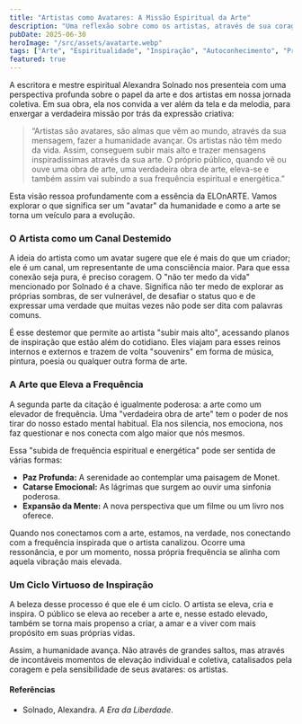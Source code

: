 ```yaml
---
title: "Artistas como Avatares: A Missão Espiritual da Arte"
description: "Uma reflexão sobre como os artistas, através de sua coragem e conexão, canalizam mensagens que elevam a frequência da humanidade, inspirado por Alexandra Solnado."
pubDate: 2025-06-30
heroImage: "/src/assets/avatarte.webp"
tags: ["Arte", "Espiritualidade", "Inspiração", "Autoconhecimento", "Propósito"]
featured: true
---
```


A escritora e mestre espiritual Alexandra Solnado nos presenteia com uma perspectiva profunda sobre o papel da arte e dos artistas em nossa jornada coletiva. Em sua obra, ela nos convida a ver além da tela e da melodia, para enxergar a verdadeira missão por trás da expressão criativa:

> “Artistas são avatares, são almas que vêm ao mundo, através da sua mensagem, fazer a humanidade avançar. Os artistas não têm medo da vida. Assim, conseguem subir mais alto e trazer mensagens inspiradíssimas através da sua arte. O próprio público, quando vê ou ouve uma obra de arte, uma verdadeira obra de arte, eleva-se e também assim vai subindo a sua frequência espiritual e energética.”

Esta visão ressoa profundamente com a essência da ELOnARTE. Vamos explorar o que significa ser um "avatar" da humanidade e como a arte se torna um veículo para a evolução.

### O Artista como um Canal Destemido

A ideia do artista como um avatar sugere que ele é mais do que um criador; ele é um canal, um representante de uma consciência maior. Para que essa conexão seja pura, é preciso coragem. O "não ter medo da vida" mencionado por Solnado é a chave. Significa não ter medo de explorar as próprias sombras, de ser vulnerável, de desafiar o status quo e de expressar uma verdade que muitas vezes não pode ser dita com palavras comuns.

É esse destemor que permite ao artista "subir mais alto", acessando planos de inspiração que estão além do cotidiano. Eles viajam para esses reinos internos e externos e trazem de volta "souvenirs" em forma de música, pintura, poesia ou qualquer outra forma de arte.

### A Arte que Eleva a Frequência

A segunda parte da citação é igualmente poderosa: a arte como um elevador de frequência. Uma "verdadeira obra de arte" tem o poder de nos tirar do nosso estado mental habitual. Ela nos silencia, nos emociona, nos faz questionar e nos conecta com algo maior que nós mesmos.

Essa "subida de frequência espiritual e energética" pode ser sentida de várias formas:
- **Paz Profunda:** A serenidade ao contemplar uma paisagem de Monet.
- **Catarse Emocional:** As lágrimas que surgem ao ouvir uma sinfonia poderosa.
- **Expansão da Mente:** A nova perspectiva que um filme ou um livro nos oferece.

Quando nos conectamos com a arte, estamos, na verdade, nos conectando com a frequência inspirada que o artista canalizou. Ocorre uma ressonância, e por um momento, nossa própria frequência se alinha com aquela vibração mais elevada.

### Um Ciclo Virtuoso de Inspiração

A beleza desse processo é que ele é um ciclo. O artista se eleva, cria e inspira. O público se eleva ao receber a arte e, nesse estado elevado, também se torna mais propenso a criar, a amar e a viver com mais propósito em suas próprias vidas.

Assim, a humanidade avança. Não através de grandes saltos, mas através de incontáveis momentos de elevação individual e coletiva, catalisados pela coragem e pela sensibilidade de seus avatares: os artistas.

#### Referências

* Solnado, Alexandra. *A Era da Liberdade*.